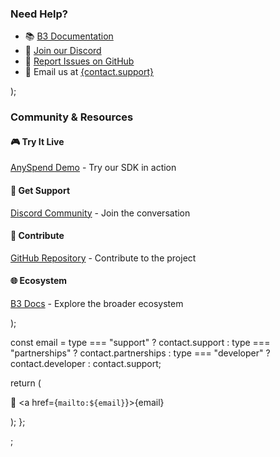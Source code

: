 
  <div>
    <h3>Need Help?</h3>
    <ul>
      <li>
        📚 <a href={links.b3Docs}>B3 Documentation</a>
      </li>
      <li>
        💬 <a href={links.discord}>Join our Discord</a>
      </li>
      <li>
        🐛 <a href={links.githubIssues}>Report Issues on GitHub</a>
      </li>
      <li>
        📧 Email us at <a href={`mailto:${contact.support}`}>{contact.support}</a>
      </li>
    </ul>
  </div>
);

  <div>
    <h3>Community & Resources</h3>
    <div style={{ display: "grid", gridTemplateColumns: "1fr 1fr", gap: "1rem" }}>
      <div>
        <h4>🎮 Try It Live</h4>
        <p>
          <a href={links.anyspendDemo}>AnySpend Demo</a> - Try our SDK in action
        </p>
      </div>
      <div>
        <h4>💬 Get Support</h4>
        <p>
          <a href={links.discord}>Discord Community</a> - Join the conversation
        </p>
      </div>
      <div>
        <h4>🔧 Contribute</h4>
        <p>
          <a href={links.github}>GitHub Repository</a> - Contribute to the project
        </p>
      </div>
      <div>
        <h4>🌐 Ecosystem</h4>
        <p>
          <a href={links.b3Docs}>B3 Docs</a> - Explore the broader ecosystem
        </p>
      </div>
    </div>
  </div>
);

  const email =
    type === "support"
      ? contact.support
      : type === "partnerships"
        ? contact.partnerships
        : type === "developer"
          ? contact.developer
          : contact.support;

  return (
    <div>
      <p>
        📧 <a href={`mailto:${email}`}>{email}</a>
      </p>
    </div>
  );
};

;
